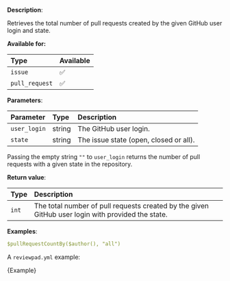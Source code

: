 
**Description**:

Retrieves the total number of pull requests created by the given GitHub user login and state.

**Available for:**

| Type           | Available |
| :------------- | :-------- |
| `issue`        | ✅        |
| `pull_request` | ✅        |

**Parameters**:

| Parameter    | Type   | Description                            |
| :----------- | :----- | :------------------------------------- |
| `user_login` | string | The GitHub user login.                 |
| `state`      | string | The issue state (open, closed or all). |

Passing the empty string `""` to `user_login` returns the number of pull requests with a given state in the repository.

**Return value**:

| Type  | Description                                                                                       |
| :---- | :------------------------------------------------------------------------------------------------ |
| `int` | The total number of pull requests created by the given GitHub user login with provided the state. |

**Examples**:

```yml
$pullRequestCountBy($author(), "all")
```

A `reviewpad.yml` example:

<CodeBlock language="yml">{Example}</CodeBlock>
